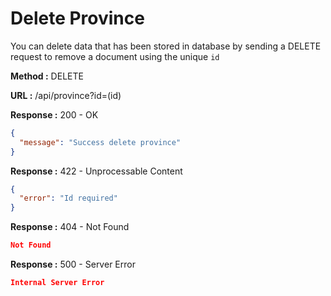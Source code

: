 
# Delete Province

You can delete data that has been stored in database by sending a DELETE request to remove a document using the unique `id`

**Method :** <Badge variant="danger">DELETE</Badge>

**URL :** <Badge variant="dark">/api/province?id=(id)</Badge>

**Response :** <BadgeOutline variant="success">200 - OK</BadgeOutline>

```json
{
  "message": "Success delete province"
}
```

**Response :** <BadgeOutline variant="info">422 - Unprocessable Content</BadgeOutline>

```json
{
  "error": "Id required"
}
```

**Response :** <BadgeOutline variant="warning">404 - Not Found</BadgeOutline>

```json
Not Found
```

**Response :** <BadgeOutline variant="danger">500 - Server Error</BadgeOutline>

```json
Internal Server Error
```
